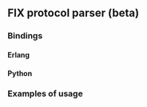 ==FIX protocol parser (beta)==

=== Bindings ===

==== Erlang ====

==== Python ====

=== Examples of usage ===
